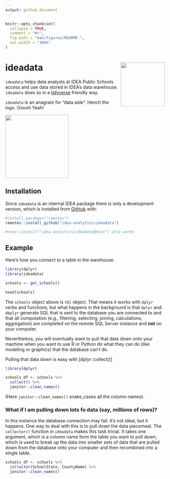 ```yaml
---
output: github_document
---
```


<!-- README.md is generated from README.Rmd. Please edit that file -->

```r
knitr::opts_chunk$set(
  collapse = TRUE,
  comment = "#>",
  fig.path = "man/figures/README-",
  out.width = "100%"
)
```

# ideadata <img src='man/figures/logo.png' align="right" height="139" /> 

<!-- badges: start -->
<!-- badges: end -->

`ideadata` helps data analysts at IDEA Public Schools  access and use data stored in IDEA's data warehouse.  `ideadata` does so in a [tidyverse](https://www.tidyverse.org/) friendly way.

`ideadata` is an anagram for "data aide".  Hench the logo. Ooooh Yeah!

<img src='https://media3.giphy.com/media/Zx0BgEPhIevlAVEbnq/giphy.gif' align="center" height = "200" />


## Installation


Since `ideadata` is an internal IDEA package there is only a development version, which is installed from [GitHub](https://github.com/) with:

``` r
#install.pacakges("remotes")
remotes::install_github("idea-analytics/ideadata")

#renv::install("idea-analytics/ideadata@main") also works
```
## Example

Here's how you connect to a table in the warehouse.

```r
library(dplyr)
library(ideadata)

schools <- get_schools()

head(schools)
```

The `schools` object above is `tbl` object.  That means it works with `dplyr` verbs and functions, but  what  happens in the background is that `dplyr` and `dbplyr` generate SQL that is sent to the database you are connected to and that all computation (e.g., filtering, selecting, joining, calculations, aggregation) are completed on the remote SQL Server instance and **not** on your computer.  

Nevertheless, you will eventually want to pull that data down onto your machine when you want to use R or Python do what they can do (like modeling or graphics) that the database can't do. 

Pulling that data down is easy with [dplyr::collect()]

```r
library(dplyr)

schools_df <- schools %>% 
  collect() %>% 
  janitor::clean_names()
```

(Here `janitor::clean_names()` snake_cases all the column names). 

### What if I am pulling down lots fo data (say, millions of rows)?
In this instance the database connection may fail.  It's not ideal, but it happens.  One way to deal with this is to pull down the data piecemeal.  The `collector()` function in `ideadata` makes this task trivial. It takes one argument, which is a column name form the table you want to pull down, which is used to break up the data into smaller sets of data that are pulled down from the database onto your computer and then recombined into a single table. 

```r

schools_df <- schools %>% 
  collector(SchoolState, CountyName) %>% 
  janitor::clean_names()

```



